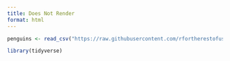 ```yaml
---
title: Does Not Render
format: html
---
```



```r
penguins <- read_csv("https://raw.githubusercontent.com/rfortherestofus/rin3-fall-2023/main/data-raw/penguins.csv")
```

```r
library(tidyverse)
```
